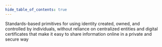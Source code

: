 ```yaml
---
hide_table_of_contents: true
---
```


Standards-based primitives for using <TooltipWrapper trigger="Decentralized Identifiers"> identity created, owned, and controlled by individuals, without reliance on centralized entities </TooltipWrapper> and <TooltipWrapper trigger="Verifiable Credentials">digital certificates that make it easy to share information online in a private and secure way</TooltipWrapper>
